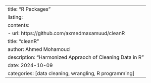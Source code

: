 ---
title: "R Packages"
listing:
  contents: 
    - url: https://github.com/axmedmaxamuud/cleanR
      title: "cleanR"
      author: Ahmed Mohamoud
      description: "Harmonized Appraoch of Cleaning Data in R"
      date: 2024-10-09
      categories: [data cleaning, wrangling, R programming]
---